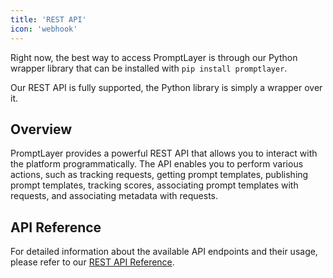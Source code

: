 ```yaml
---
title: 'REST API'
icon: 'webhook'
---
```


Right now, the best way to access PromptLayer is through our Python wrapper library that can be installed with `pip install promptlayer`.

Our REST API is fully supported, the Python library is simply a wrapper over it. 

## Overview

PromptLayer provides a powerful REST API that allows you to interact with the platform programmatically. The API enables you to perform various actions, such as tracking requests, getting prompt templates, publishing prompt templates, tracking scores, associating prompt templates with requests, and associating metadata with requests.

## API Reference

For detailed information about the available API endpoints and their usage, please refer to our [REST API Reference](/reference/rest-api-reference).